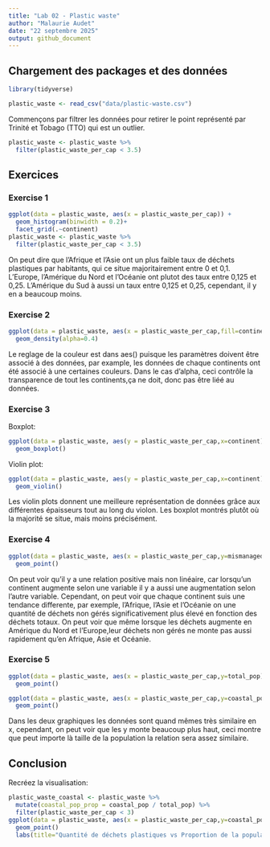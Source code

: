 ```yaml
---
title: "Lab 02 - Plastic waste"
author: "Malaurie Audet"
date: "22 septembre 2025"
output: github_document
---
```


## Chargement des packages et des données

```r
library(tidyverse) 
```

```r
plastic_waste <- read_csv("data/plastic-waste.csv")
```

Commençons par filtrer les données pour retirer le point représenté par Trinité et Tobago (TTO) qui est un outlier.

```r
plastic_waste <- plastic_waste %>%
  filter(plastic_waste_per_cap < 3.5)
```


## Exercices

### Exercise 1

```r
ggplot(data = plastic_waste, aes(x = plastic_waste_per_cap)) +
  geom_histogram(binwidth = 0.2)+
  facet_grid(.~continent)
plastic_waste <- plastic_waste %>%
  filter(plastic_waste_per_cap < 3.5)

```
 
 On peut dire que l'Afrique et l'Asie ont un plus faible taux de déchets plastiques par habitants, qui ce situe majoritairement entre 0 et 0,1. L'Europe, l'Amérique du Nord et l'Océanie ont plutot des taux entre 0,125 et 0,25. L'Amérique du Sud à aussi un taux entre 0,125 et 0,25, cependant, il y en a beaucoup moins. 
 
### Exercise 2

```r
ggplot(data = plastic_waste, aes(x = plastic_waste_per_cap,fill=continent)) +
  geom_density(alpha=0.4)
```

Le reglage de la couleur est dans aes() puisque les paramètres doivent être associé à des données, par example, les données de chaque continents ont été associé à une certaines couleurs. Dans le cas d'alpha, ceci contrôle la transparence de tout les continents,ça ne doit, donc pas être liéé au données.

### Exercise 3

Boxplot:

```r
ggplot(data = plastic_waste, aes(y = plastic_waste_per_cap,x=continent)) +
  geom_boxplot()
```

Violin plot:

```r
ggplot(data = plastic_waste, aes(y = plastic_waste_per_cap,x=continent)) +
  geom_violin()
```

Les violin plots donnent une meilleure représentation de données grâce aux différentes épaisseurs tout au long du violon. Les boxplot montrés plutôt où la majorité se situe, mais moins précisément. 

### Exercise 4


```r
ggplot(data = plastic_waste, aes(x = plastic_waste_per_cap,y=mismanaged_plastic_waste_per_cap,color=continent)) +
  geom_point()
```

On peut voir qu'il y a une relation positive mais non linéaire, car lorsqu'un continent augmente selon une variable il y a aussi une augmentation selon l'autre variable. Cependant, on peut voir que chaque continent suis une tendance differente, par exemple, l'Afrique, l'Asie et l'Océanie on une quantité de déchets non gérés significativement plus élevé en fonction des déchets totaux. On peut voir que même lorsque les déchets augmente en Amérique du Nord et l'Europe,leur déchets non gérés ne monte pas aussi rapidement qu'en Afrique, Asie et Océanie.

### Exercise 5


```r
ggplot(data = plastic_waste, aes(x = plastic_waste_per_cap,y=total_pop)) +
  geom_point()
```

```r
ggplot(data = plastic_waste, aes(x = plastic_waste_per_cap,y=coastal_pop)) +
  geom_point()
```

Dans les deux graphiques les données sont quand mêmes très similaire en x, cependant, on peut voir que les y monte beaucoup plus haut, ceci montre que peut importe là taille de la population la relation sera assez similaire. 

## Conclusion

Recréez la visualisation:

```r
plastic_waste_coastal <- plastic_waste %>% 
  mutate(coastal_pop_prop = coastal_pop / total_pop) %>%
  filter(plastic_waste_per_cap < 3)
ggplot(data = plastic_waste, aes(x = plastic_waste_per_cap,y=coastal_pop,color=continent)) +
  geom_point()
  labs(title="Quantité de déchets plastiques vs Proportion de la population côtière",continent="Continent",x="Proportion de la population côtière(Coastal/total population)",y="Nombre de déchets plastiques par habitant",subtitle="Selon le continent")
```
